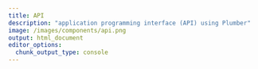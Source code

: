 ```yaml
---
title: API
description: "application programming interface (API) using Plumber"
image: /images/components/api.png
output: html_document
editor_options: 
  chunk_output_type: console
---
```



